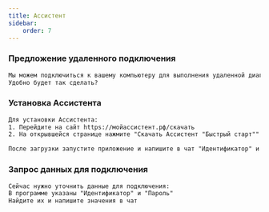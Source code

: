 ```yaml
---
title: Ассистент
sidebar:
    order: 7
---
```


### Предложение удаленного подключения
```txt
Мы можем подключиться к вашему компьютеру для выполнения удаленной диагностики через приложение "Ассистент"
Удобно будет так сделать?
```

### Установка Ассистента
```txt
Для установки Ассистента:
1. Перейдите на сайт https://мойассистент.рф/скачать
2. На открывшейся странице нажмите "Скачать Ассистент "Быстрый старт""

После загрузки запустите приложение и напишите в чат "Идентификатор" и "Пароль"
```

### Запрос данных для подключения
```txt
Сейчас нужно уточнить данные для подключения:
В программе указаны "Идентификатор" и "Пароль"
Найдите их и напишите значения в чат
```